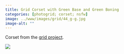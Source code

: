 ```yaml
---
title: Grid Corset with Green Base and Green Boning
categories: [photogrid; corset; nsfw]
image: ../www/images/grid/44_g-g.jpg
image-alt: ""
---
```


Corset from the [grid project](/posts/2025-01-27_grid-project.html).

![](../www/images/grid/44_g-g.jpg)

